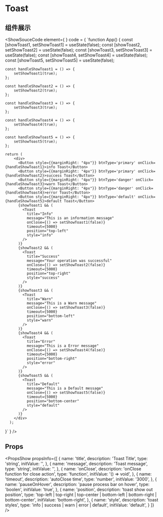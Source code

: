 


# Toast
## 组件展示
<ShowSouceCode 
    element={
        <ToastApp />
    }
    code = {
    `function App() {
    const [showToast1, setShowToast1] = useState<boolean>(false);
    const [showToast2, setShowToast2] = useState<boolean>(false);
    const [showToast3, setShowToast3] = useState<boolean>(false);
    const [showToast4, setShowToast4] = useState<boolean>(false);
    const [showToast5, setShowToast5] = useState<boolean>(false);
    
    const handleShowToast1 = () => {
        setShowToast1(true);
    };
    
    const handleShowToast2 = () => {
        setShowToast2(true);
    };
    
    const handleShowToast3 = () => {
        setShowToast3(true);
    };

    const handleShowToast4 = () => {
        setShowToast4(true);
    };

    const handleShowToast5 = () => {
        setShowToast5(true);
    };

    return (
        <div>
          <Button style={{marginRight: "4px"}} btnType='primary' onClick={handleShowToast1}>info Toast</Button>
          <Button style={{marginRight: "4px"}} btnType='primary' onClick={handleShowToast2}>success Toast</Button>
          <Button style={{marginRight: "4px"}} btnType='danger' onClick={handleShowToast3}>warn Toast</Button>
          <Button style={{marginRight: "4px"}} btnType='danger' onClick={handleShowToast4}>error Toast</Button>
          <Button style={{marginRight: "4px"}} btnType='default' onClick={handleShowToast5}>default Toast</Button>
          {showToast1 && (
            <Toast
              title="Info"
              message="This is an information message"
              onClose={() => setShowToast1(false)}
              timeout={5000}
              position="top-left"
              style="info"
            />
          )}
          {showToast2 && (
            <Toast
              title="Success"
              message="Your operation was successful"
              onClose={() => setShowToast2(false)}
              timeout={5000}
              position="top-right"
              style="success"
            />
          )}
          {showToast3 && (
            <Toast
              title="Warn"
              message="This is a Warn message"
              onClose={() => setShowToast3(false)}
              timeout={5000}
              position="bottom-left"
              style="warn"
            />
          )}
          {showToast4 && (
            <Toast
              title="Error"
              message="This is a Error message"
              onClose={() => setShowToast4(false)}
              timeout={5000}
              position="bottom-right"
              style="error"
            />
          )}
          {showToast5 && (
            <Toast
              title="Default"
              message="This is a Default message"
              onClose={() => setShowToast5(false)}
              timeout={5000}
              position="bottom-center"
              style="default"
            />
          )}
        </div>
      );
}`
    }
/>

## Props
<PropsShow propsInfo={[
  {
    name: 'title',
    description: 'Toast Title',
    type: 'string',
    initValue: '',
  },
  {
    name: 'message',
    description: 'Toast message',
    type: 'string',
    initValue: '',
  },
  {
    name: 'onClose',
    description: 'onClose function for close action',
    type: 'function',
    initValue: '() => void',
  },
  {
    name: 'timeout',
    description: 'autoClose time',
    type: 'number',
    initValue: '3000',
  },
  {
    name: 'pauseOnHover',
    description: 'pause process bar on hover',
    type: 'boolen',
    initValue: 'true',
  },
  {
    name: 'position',
    description: 'toast show out position',
    type: 'top-left | top-right | top-center | bottom-left | bottom-right | bottom-center',
    initValue: 'bottom-right',
  },
  {
    name: 'style',
    description: 'toast  styles',
    type: 'info | success | warn | error | default',
    initValue: 'default',
  }
]} />

